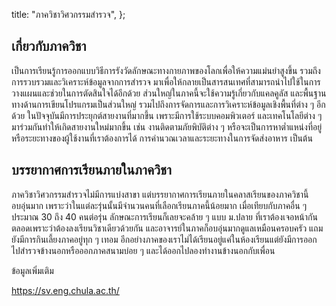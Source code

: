 
  title: "ภาควิชาวิศวกรรมสำรวจ",
};

<MajorHeader major={Major.ALL[9]} />

## เกี่ยวกับภาควิชา

เป็นการเรียนรู้การออกแบบวิธีการรังวัดลักษณะทางกายภาพของโลกเพื่อให้ความแม่นยำสูงขึ้น รวมถึงการรวบรวมและวิเคราะห์ข้อมูลจากการสำรวจ มาเพื่อให้กลายเป็นสารสนเทศที่สามารถนำไปใช้ในการวางแผนและช่วยในการตัดสินใจได้อีกด้วย ส่วนใหญ่ในภาคนี้จะใช้ความรู้เกี่ยวกับแคลคูลัส และพื้นฐานทางด้านการเขียนโปรแกรมเป็นส่วนใหญ่ รวมไปถึงการจัดการและการวิเคราะห์ข้อมูลเชิงพื้นที่ต่าง ๆ อีกด้วย ในปัจจุบันมีการประยุกต์สายงานที่มากขึ้น เพราะมีการใช้ระบบคอมพิวเตอร์ และเทคโนโลยีต่าง ๆ มาร่วมกันทำให้เกิดสายงานใหม่มากขึ้น เช่น งานติดตามภัยพิบัติต่าง ๆ หรือจะเป็นการหาต่ำแหน่งที่อยู่ หรือระยะทางของผู้ใช้งานที่เราต้องการได้ การคำนวณเวลาและระยะทางในการจัดส่งอาหาร เป็นต้น

## บรรยากาศการเรียนภายในภาควิชา

ภาควิชาวิศวกรรมสำรวจไม่มีการแบ่งสาขา แต่บรรยากาศการเรียนภายในคลาสเรียนของภาควิชานี้อบอุ่นมาก เพราะว่าในแต่ละรุ่นนั้นมีจํานวนคนที่เลือกเรียนภาคนี้น้อยมาก เมื่อเทียบกับภาคอื่น ๆ ประมาณ 30 ถึง 40 คนต่อรุ่น ลักษณะการเรียนก็เลยจะคล้าย ๆ แบบ ม.ปลาย ที่เราต้องเจอหน้ากันตลอดเพราะว่าต้องลงเรียนวิชาเดียวด้วยกัน และอาจารย์ในภาคก็อบอุ่นมากดูแลเหมือนครอบครัว แถมยังมีการกินเลี้ยงภาคอยู่ทุก ๆ เทอม อีกอย่างภาคของเราไม่ได้เรียนอยู่แค่ในห้องเรียนแต่ยังมีการออกไปสํารวจข้างนอกหรือออกภาคสนามบ่อย ๆ และได้ออกไปลองทํางานข้างนอกกับเพื่อน

ข้อมูลเพิ่มเติม

https://sv.eng.chula.ac.th/
